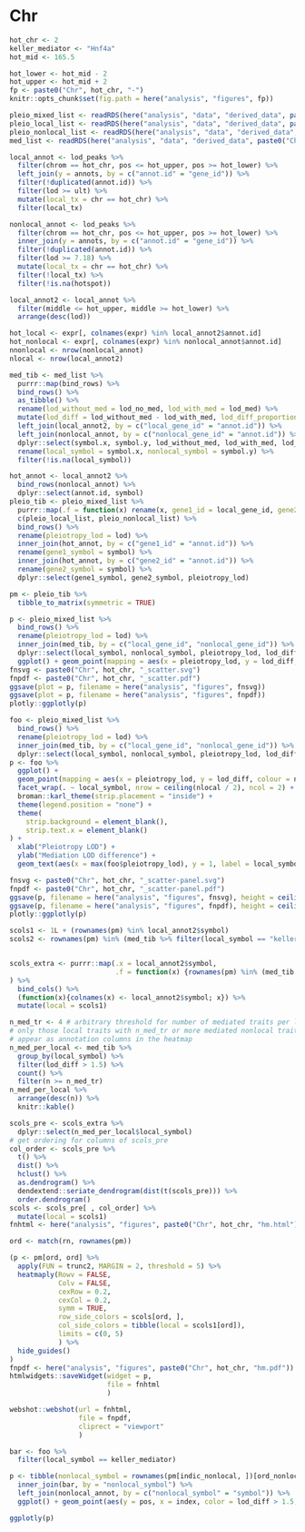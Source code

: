 # Chr 

```r
hot_chr <- 2
keller_mediator <- "Hnf4a"
hot_mid <- 165.5
```

```r
hot_lower <- hot_mid - 2
hot_upper <- hot_mid + 2
fp <- paste0("Chr", hot_chr, "-")
knitr::opts_chunk$set(fig.path = here("analysis", "figures", fp))
```


```r
pleio_mixed_list <- readRDS(here("analysis", "data", "derived_data", paste0("Chr", hot_chr, "_pleio.rds")))
pleio_local_list <- readRDS(here("analysis", "data", "derived_data", paste0("Chr", hot_chr, "_pleio_local.rds")))
pleio_nonlocal_list <- readRDS(here("analysis", "data", "derived_data", paste0("Chr", hot_chr, "_pleio_nonlocal.rds")))
med_list <- readRDS(here("analysis", "data", "derived_data", paste0("Chr", hot_chr, "_mediations.rds")))
```










```r
local_annot <- lod_peaks %>%
  filter(chrom == hot_chr, pos <= hot_upper, pos >= hot_lower) %>%
  left_join(y = annots, by = c("annot.id" = "gene_id")) %>%
  filter(!duplicated(annot.id)) %>%
  filter(lod >= ult) %>%
  mutate(local_tx = chr == hot_chr) %>%
  filter(local_tx)
```


```r
nonlocal_annot <- lod_peaks %>%
  filter(chrom == hot_chr, pos <= hot_upper, pos >= hot_lower) %>%
  inner_join(y = annots, by = c("annot.id" = "gene_id")) %>%
  filter(!duplicated(annot.id)) %>%
  filter(lod >= 7.18) %>%
  mutate(local_tx = chr == hot_chr) %>%
  filter(!local_tx) %>%
  filter(!is.na(hotspot))
```



```r
local_annot2 <- local_annot %>%
  filter(middle <= hot_upper, middle >= hot_lower) %>% 
  arrange(desc(lod))
```


```r
hot_local <- expr[, colnames(expr) %in% local_annot2$annot.id]
hot_nonlocal <- expr[, colnames(expr) %in% nonlocal_annot$annot.id]
nnonlocal <- nrow(nonlocal_annot)
nlocal <- nrow(local_annot2)
```


```r
med_tib <- med_list %>%
  purrr::map(bind_rows) %>%
  bind_rows() %>%
  as_tibble() %>%
  rename(lod_without_med = lod_no_med, lod_with_med = lod_med) %>%
  mutate(lod_diff = lod_without_med - lod_with_med, lod_diff_proportion = lod_diff / lod_without_med) %>%
  left_join(local_annot2, by = c("local_gene_id" = "annot.id")) %>%
  left_join(nonlocal_annot, by = c("nonlocal_gene_id" = "annot.id")) %>%
  dplyr::select(symbol.x, symbol.y, lod_without_med, lod_with_med, lod_diff, lod_diff_proportion, local_gene_id, nonlocal_gene_id) %>%
  rename(local_symbol = symbol.x, nonlocal_symbol = symbol.y) %>%
  filter(!is.na(local_symbol))
```


```r
hot_annot <- local_annot2 %>%
  bind_rows(nonlocal_annot) %>%
  dplyr::select(annot.id, symbol)
pleio_tib <- pleio_mixed_list %>%
  purrr::map(.f = function(x) rename(x, gene1_id = local_gene_id, gene2_id = nonlocal_gene_id)) %>%
  c(pleio_local_list, pleio_nonlocal_list) %>%
  bind_rows() %>%
  rename(pleiotropy_lod = lod) %>%
  inner_join(hot_annot, by = c("gene1_id" = "annot.id")) %>%
  rename(gene1_symbol = symbol) %>%
  inner_join(hot_annot, by = c("gene2_id" = "annot.id")) %>%
  rename(gene2_symbol = symbol) %>%
  dplyr::select(gene1_symbol, gene2_symbol, pleiotropy_lod)
```


```r
pm <- pleio_tib %>%
  tibble_to_matrix(symmetric = TRUE)
```


```r
p <- pleio_mixed_list %>%
  bind_rows() %>%
  rename(pleiotropy_lod = lod) %>%
  inner_join(med_tib, by = c("local_gene_id", "nonlocal_gene_id")) %>%
  dplyr::select(local_symbol, nonlocal_symbol, pleiotropy_lod, lod_diff, lod_diff_proportion, lod_without_med, lod_with_med, filename, nonlocal_gene_id, local_gene_id) %>%
  ggplot() + geom_point(mapping = aes(x = pleiotropy_lod, y = lod_diff, colour = local_symbol == "keller_mediator", nonlocal = nonlocal_symbol, local = local_symbol), size = 0.05) + theme(legend.position = "none") + xlab("Pleiotropy LOD") + ylab("Mediation LOD difference")
fnsvg <- paste0("Chr", hot_chr, "_scatter.svg")
fnpdf <- paste0("Chr", hot_chr, "_scatter.pdf")
ggsave(plot = p, filename = here("analysis", "figures", fnsvg))
ggsave(plot = p, filename = here("analysis", "figures", fnpdf))
plotly::ggplotly(p)
```






```r
foo <- pleio_mixed_list %>%
  bind_rows() %>%
  rename(pleiotropy_lod = lod) %>%
  inner_join(med_tib, by = c("local_gene_id", "nonlocal_gene_id")) %>%
  dplyr::select(local_symbol, nonlocal_symbol, pleiotropy_lod, lod_diff, lod_diff_proportion, lod_without_med, lod_with_med, filename, nonlocal_gene_id, local_gene_id)
p <- foo %>%
  ggplot() +
  geom_point(mapping = aes(x = pleiotropy_lod, y = lod_diff, colour = nonlocal_symbol), size = 0.1) +
  facet_wrap(. ~ local_symbol, nrow = ceiling(nlocal / 2), ncol = 2) +
  broman::karl_theme(strip.placement = "inside") +
  theme(legend.position = "none") +
  theme(
    strip.background = element_blank(),
    strip.text.x = element_blank()
) +
  xlab("Pleiotropy LOD") +
  ylab("Mediation LOD difference") +
  geom_text(aes(x = max(foo$pleiotropy_lod), y = 1, label = local_symbol), inherit.aes=FALSE)

fnsvg <- paste0("Chr", hot_chr, "_scatter-panel.svg")
fnpdf <- paste0("Chr", hot_chr, "_scatter-panel.pdf")
ggsave(p, filename = here("analysis", "figures", fnsvg), height = ceiling(nlocal / 2))
ggsave(p, filename = here("analysis", "figures", fnpdf), height = ceiling(nlocal / 2))
plotly::ggplotly(p)
```




```r
scols1 <- 1L + (rownames(pm) %in% local_annot2$symbol)
scols2 <- rownames(pm) %in% (med_tib %>% filter(local_symbol == "keller_mediator", lod_diff > 1.5))$nonlocal_symbol
```


```r
```


```r
scols_extra <- purrr::map(.x = local_annot2$symbol,
                          .f = function(x) {rownames(pm) %in% (med_tib %>% filter(local_symbol == x, lod_diff > 1.5))$nonlocal_symbol}
) %>%
  bind_cols() %>%
  (function(x){colnames(x) <- local_annot2$symbol; x}) %>%
  mutate(local = scols1)
```


```r
n_med_tr <- 4 # arbitrary threshold for number of mediated traits per local
# only those local traits with n_med_tr or more mediated nonlocal traits 
# appear as annotation columns in the heatmap
n_med_per_local <- med_tib %>%
  group_by(local_symbol) %>%
  filter(lod_diff > 1.5) %>%
  count() %>%
  filter(n >= n_med_tr)
n_med_per_local %>%
  arrange(desc(n)) %>%
  knitr::kable()

scols_pre <- scols_extra %>%
  dplyr::select(n_med_per_local$local_symbol)
# get ordering for columns of scols_pre
col_order <- scols_pre %>%
  t() %>%
  dist() %>%
  hclust() %>%
  as.dendrogram() %>%
  dendextend::seriate_dendrogram(dist(t(scols_pre))) %>%
  order.dendrogram()
scols <- scols_pre[ , col_order] %>%
  mutate(local = scols1)
fnhtml <- here("analysis", "figures", paste0("Chr", hot_chr, "hm.html"))
```



```r
ord <- match(rn, rownames(pm))

(p <- pm[ord, ord] %>%
  apply(FUN = trunc2, MARGIN = 2, threshold = 5) %>%
  heatmaply(Rowv = FALSE,
            Colv = FALSE,
            cexRow = 0.2,
            cexCol = 0.2,
            symm = TRUE,
            row_side_colors = scols[ord, ],
            col_side_colors = tibble(local = scols1[ord]),
            limits = c(0, 5)
            ) %>%
  hide_guides()
)
fnpdf <- here("analysis", "figures", paste0("Chr", hot_chr, "hm.pdf"))
htmlwidgets::saveWidget(widget = p, 
                        file = fnhtml
                        )
```

```r
webshot::webshot(url = fnhtml,
                 file = fnpdf,
                 cliprect = "viewport"
                 )
```




```r
bar <- foo %>%
  filter(local_symbol == keller_mediator)

p <- tibble(nonlocal_symbol = rownames(pm[indic_nonlocal, ])[ord_nonlocal], index = 1:length(nonlocal_symbol)) %>%
  inner_join(bar, by = "nonlocal_symbol") %>% 
  left_join(nonlocal_annot, by = c("nonlocal_symbol" = "symbol")) %>%
  ggplot() + geom_point(aes(y = pos, x = index, color = lod_diff > 1.5, nonlocal = nonlocal_symbol, lod_diff = lod_diff)) 

ggplotly(p)
```

